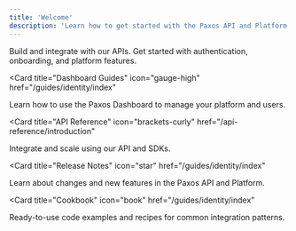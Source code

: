 ```yaml
---
title: 'Welcome'
description: 'Learn how to get started with the Paxos API and Platform.'
---
```


<CardGroup cols={2}>
<Card
  title="Developer Guides"
  icon="code"
  href="/guides/developer/index"
>
  Build and integrate with our APIs. Get started with authentication, onboarding, and platform features.
</Card>

<Card
  title="Dashboard Guides"
  icon="gauge-high"
  href="/guides/identity/index"
>
  Learn how to use the Paxos Dashboard to manage your platform and users.
</Card>

<Card
  title="API Reference"
  icon="brackets-curly"
  href="/api-reference/introduction"
>
  Integrate and scale using our API and SDKs.
</Card>

<Card
  title="Release Notes"
  icon="star"
  href="/guides/identity/index"
>
  Learn about changes and new features in the Paxos API and Platform.
</Card>

<Card
  title="Cookbook"
  icon="book"
  href="/guides/identity/index"
>
  Ready-to-use code examples and recipes for common integration patterns.
</Card>
</CardGroup> 